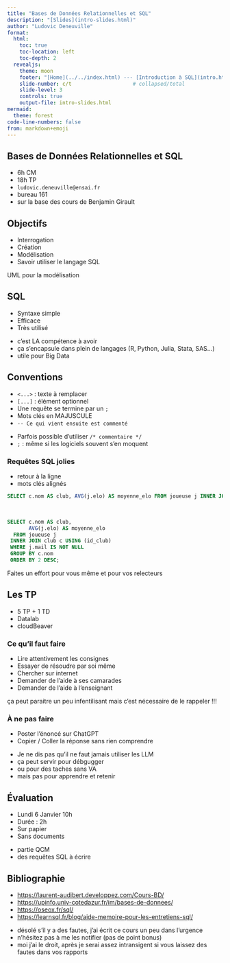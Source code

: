 ```yaml
---
title: "Bases de Données Relationnelles et SQL"
description: "[Slides](intro-slides.html)"
author: "Ludovic Deneuville"
format: 
  html:
    toc: true
    toc-location: left
    toc-depth: 2
  revealjs:
    theme: moon
    footer: "[Home](../../index.html) --- [Introduction à SQL](intro.html)"
    slide-number: c/t                    # collapsed/total
    slide-level: 3
    controls: true
    output-file: intro-slides.html
mermaid:
  theme: forest
code-line-numbers: false
from: markdown+emoji
---
```


## Bases de Données Relationnelles et SQL

- 6h CM
- 18h TP
- `ludovic.deneuville@ensai.fr`
- bureau 161
- sur la base des cours de Benjamin Girault

## Objectifs

- Interrogation
- Création
- Modélisation
- Savoir utiliser le langage SQL

:::{.notes}
UML pour la modélisation
:::

## SQL

- Syntaxe simple
- Efficace
- Très utilisé

:::{.notes}
- c'est LA compétence à avoir
- ça s'encapsule dans plein de langages (R, Python, Julia, Stata, SAS...)
- utile pour Big Data
:::

## Conventions

- `<...>` : texte à remplacer
- `[...]` : élément optionnel
- Une requête se termine par un `;`
- Mots clés en MAJUSCULE
- `-- Ce qui vient ensuite est commenté`

::: {.notes}
- Parfois possible d'utiliser `/* commentaire */`
- `;` : même si les logiciels souvent s'en moquent
:::

### Requêtes SQL jolies

- retour à la ligne
- mots clés alignés

::: {.fragment}
```.sql
SELECT c.nom AS club, AVG(j.elo) AS moyenne_elo FROM joueuse j INNER JOIN club c USING (id_club) WHERE mail IS NOT NULL GROUP BY c.nom ORDER BY 2 DESC;
```
::: 

<br>

::: {.fragment}
```.sql
SELECT c.nom AS club, 
       AVG(j.elo) AS moyenne_elo
  FROM joueuse j 
 INNER JOIN club c USING (id_club) 
 WHERE j.mail IS NOT NULL 
 GROUP BY c.nom 
 ORDER BY 2 DESC;
```
::: 

::: {.notes}
Faites un effort pour vous même et pour vos relecteurs
:::

## Les TP

- 5 TP + 1 TD
- Datalab
- cloudBeaver

### Ce qu'il faut faire

- Lire attentivement les consignes
- Essayer de résoudre par soi même
- Chercher sur internet
- Demander de l'aide à ses camarades
- Demander de l'aide à l'enseignant

::: {.notes}
ça peut paraitre un peu infentilisant mais c'est nécessaire de le rappeler !!!
:::

### À ne pas faire

- Poster l'énoncé sur ChatGPT
- Copier / Coller la réponse sans rien comprendre

::: {.notes}
- Je ne dis pas qu'il ne faut jamais utiliser les LLM
- ça peut servir pour débgugger
- ou pour des taches sans VA
- mais pas pour apprendre et retenir
:::

## Évaluation

- Lundi 6 Janvier 10h
- Durée : 2h
- Sur papier
- Sans documents

::: {.notes}
- partie QCM
- des requêtes SQL à écrire
:::

## Bibliographie {.smaller}

- <https://laurent-audibert.developpez.com/Cours-BD/>{target="_blank"}
- <https://upinfo.univ-cotedazur.fr/im/bases-de-donnees/>{target="_blank"}
- <https://oseox.fr/sql/>{target="_blank"}
- <https://learnsql.fr/blog/aide-memoire-pour-les-entretiens-sql/>{target="_blank"}

::: {.notes}
- désolé s'il y a des fautes, j'ai écrit ce cours un peu dans l'urgence
- n'hésitez pas à me les notifier (pas de point bonus)
- moi j'ai le droit, après je serai assez intransigent si vous laissez des fautes dans vos rapports
:::